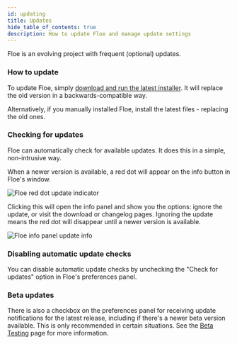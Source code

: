 ```yaml
---
id: updating
title: Updates
hide_table_of_contents: true
description: How to update Floe and manage update settings
---
```


<!--
SPDX-FileCopyrightText: 2025 Sam Windell
SPDX-License-Identifier: CC-BY-SA-4.0
-->

Floe is an evolving project with frequent (optional) updates.

### How to update
To update Floe, simply [download and run the latest installer](/download). It will replace the old version in a backwards-compatible way.

Alternatively, if you manually installed Floe, install the latest files - replacing the old ones.

### Checking for updates
Floe can automatically check for available updates. It does this in a simple, non-intrusive way.

When a newer version is available, a red dot will appear on the <FAIcon icon="fa-solid fa-info-circle" /> info button in Floe's window.

![Floe red dot update indicator](/images/floe-update-red-dot.png)

Clicking this will open the info panel and show you the options: ignore the update, or visit the download or changelog pages. Ignoring the update means the red dot will disappear until a newer version is available.

![Floe info panel update info](/images/floe-update-info-panel.png)

### Disabling automatic update checks
You can disable automatic update checks by unchecking the "Check for updates" option in Floe's preferences panel.

### Beta updates
There is also a checkbox on the preferences panel for receiving update notifications for the latest release, including if there's a newer beta version available. This is only recommended in certain situations. See the [Beta Testing](/docs/beta-testing) page for more information.
